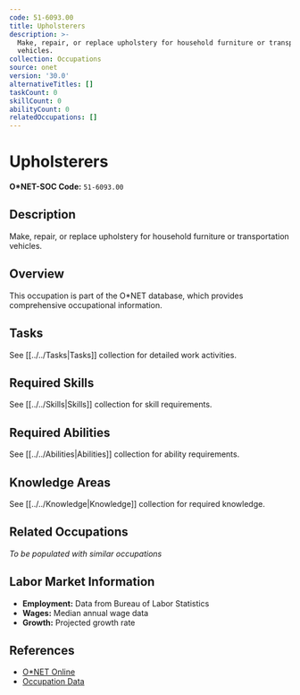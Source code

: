 ```yaml
---
code: 51-6093.00
title: Upholsterers
description: >-
  Make, repair, or replace upholstery for household furniture or transportation
  vehicles.
collection: Occupations
source: onet
version: '30.0'
alternativeTitles: []
taskCount: 0
skillCount: 0
abilityCount: 0
relatedOccupations: []
---
```

# Upholsterers

**O*NET-SOC Code:** `51-6093.00`

## Description

Make, repair, or replace upholstery for household furniture or transportation vehicles.

## Overview

This occupation is part of the O*NET database, which provides comprehensive occupational information.

## Tasks

See [[../../Tasks|Tasks]] collection for detailed work activities.

## Required Skills

See [[../../Skills|Skills]] collection for skill requirements.

## Required Abilities

See [[../../Abilities|Abilities]] collection for ability requirements.

## Knowledge Areas

See [[../../Knowledge|Knowledge]] collection for required knowledge.

## Related Occupations

*To be populated with similar occupations*

## Labor Market Information

- **Employment:** Data from Bureau of Labor Statistics
- **Wages:** Median annual wage data
- **Growth:** Projected growth rate

## References

- [O*NET Online](https://www.onetonline.org/link/summary/51-6093.00)
- [Occupation Data](https://www.onetcenter.org/)

